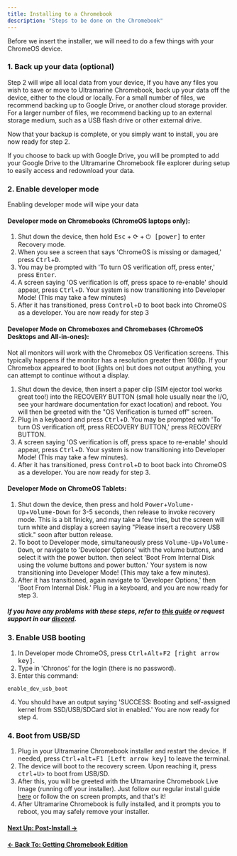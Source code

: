 ```yaml
---
title: Installing to a Chromebook
description: "Steps to be done on the Chromebook"
---
```



Before we insert the installer, we will need to do a few things with your ChromeOS device.

### 1. Back up your data (optional)

Step 2 will wipe all local data from your device, If you have any files you wish to save or move to Ultramarine Chromebook, back up your data off the device, either to the cloud or locally. For a small number of files, we recommend backing up to Google Drive, or another cloud storage provider. For a larger number of files, we recommend backing up to an external storage medium, such as a USB flash drive or other external drive.

Now that your backup is complete, or you simply want to install, you are now ready for step 2.

<Alert type="info">
  If you choose to back up with Google Drive, you will be prompted to add your
  Google Drive to the Ultramarine Chromebook file explorer during setup to
  easily access and redownload your data.
</Alert>

### 2. Enable developer mode

<Alert type="warning">Enabling developer mode will wipe your data</Alert>

#### Developer mode on Chromebooks (ChromeOS laptops only):

1. Shut down the device, then hold <kbd>Esc</kbd> + <kbd>⟳</kbd> + <kbd>⏻ [power]</kbd> to enter Recovery mode.
2. When you see a screen that says 'ChromeOS is missing or damaged,' press <kbd>Ctrl</kbd>+<kbd>D</kbd>.
3. You may be prompted with 'To turn OS verification off, press enter,' press <kbd>Enter</kbd>.
4. A screen saying 'OS verification is off, press space to re-enable' should appear, press <kbd>Ctrl</kbd>+<kbd>D</kbd>.
   Your system is now transitioning into Developer Mode! (This may take a few minutes)
5. After it has transitioned, press <kbd>Control</kbd>+<kbd>D</kbd> to boot back into ChromeOS as a developer. You are now ready for step 3

#### Developer Mode on Chromeboxes and Chromebases (ChromeOS Desktops and All-in-ones):

<Alert type="warning">
  Not all monitors will work with the Chromebox OS Verification screens. This
  typically happens if the monitor has a resolution greater then 1080p. If your
  Chromebox appeared to boot (lights on) but does not output anything, you can
  attempt to continue without a display.
</Alert>

1.  Shut down the device, then insert a paper clip (SIM ejector tool works great too!) into the RECOVERY BUTTON (small hole usually near the I/O, see your hardware documentation for exact location) and reboot. You will then be greeted with the "OS Verification is turned off" screen.
2.  Plug in a keybaord and press <kbd>Ctrl</kbd>+<kbd>D</kbd>. You may be prompted with 'To turn OS verification off, press RECOVERY BUTTON,' press RECOVERY BUTTON.
3.  A screen saying 'OS verification is off, press space to re-enable' should appear, press <kbd>Ctrl</kbd>+<kbd>D</kbd>.
    Your system is now transitioning into Developer Mode! (This may take a few minutes).
4.  After it has transitioned, press <kbd>Control</kbd>+<kbd>D</kbd> to boot back into ChromeOS as a developer. You are now ready for step 3.

#### Developer Mode on ChromeOS Tablets:

1.  Shut down the device, then press and hold <kbd>Power</kbd>+<kbd>Volume-Up</kbd>+<kbd>Volume-Down</kbd> for 3-5 seconds, then release to invoke recovery mode. This is a bit finicky, and may take a few tries, but the screen will turn white and display a screen saying "Please insert a recovery USB stick." soon after button release.
2.  To boot to Developer mode, simultaneously press <kbd>Volume-Up</kbd>+<kbd>Volume-Down</kbd>, or navigate to 'Developer Options' with the volume buttons, and select it with the power button. then select 'Boot From Internal Disk using the volume buttons and power button.'
    Your system is now transitioning into Developer Mode! (This may take a few minutes).
3.  After it has transitioned, again navigate to 'Developer Options,' then 'Boot From Internal Disk.' Plug in a keyboard, and you are now ready for step 3.

##### If you have any problems with these steps, refer to [this guide](https://chromium.googlesource.com/chromiumos/docs/+/main/debug_buttons.md#Firmware-Keyboard-Interface) or request support in our [discord](https://discord.com/invite/5fdPuxTg5Q).

### 3. Enable USB booting

1. In Developer mode ChromeOS, press <kbd>Ctrl</kbd>+<kbd>Alt</kbd>+<kbd>F2 [right arrow key]</kbd>.
2. Type in 'Chronos' for the login (there is no password).
3. Enter this command:

```
enable_dev_usb_boot
```

4. You should have an output saying 'SUCCESS: Booting and self-assigned kernel from SSD/USB/SDCard slot in enabled.' You are now ready for step 4.

### 4. Boot from USB/SD

1. Plug in your Ultramarine Chromebook installer and restart the device. If needed, press <kbd>Ctrl</kbd>+<kbd>alt</kbd>+<kbd>F1 [Left arrow key]</kbd> to leave the terminal.
2. The device will boot to the recovery screen. Upon reaching it, press <kbd>ctrl</kbd>+<kbd>U</kbd>> to boot from USB/SD.
3. After this, you will be greeted with the Ultramarine Chromebook Live Image (running off your installer). Just follow our regular install guide [here](https://wiki.ultramarine-linux.org/en/installation/installation/) or follow the on screen prompts, and that's it!
4. After Ultramarine Chromebook is fully installed, and it prompts you to reboot, you may safely remove your installer.

#### [Next Up: Post-Install →](postinstall)

#### [← Back To: Getting Chromebook Edition](getting)
